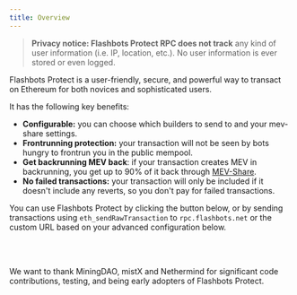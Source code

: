 ```yaml
---
title: Overview
---
```



> **Privacy notice: Flashbots Protect RPC does not track** any kind of user information (i.e. IP, location, etc.). No user information is ever stored or even logged.

Flashbots Protect is a user-friendly, secure, and powerful way to transact on Ethereum for both novices and sophisticated users.

It has the following key benefits:

- **Configurable:** you can choose which builders to send to and your mev-share settings.
- **Frontrunning protection:** your transaction will not be seen by bots hungry to frontrun you in the public mempool.
- **Get backrunning MEV back**: if your transaction creates MEV in backrunning, you get up to 90% of it back through [MEV-Share](/flashbots-mev-share/overview).
- **No failed transactions:** your transaction will only be included if it doesn't include any reverts, so you don't pay for failed transactions.

You can use Flashbots Protect by clicking the button below, or by sending transactions using `eth_sendRawTransaction` to `rpc.flashbots.net` or the custom URL based on your advanced configuration below.

<ProtectButtonSelector />

<br />
<br />

We want to thank MiningDAO, mistX and Nethermind for significant code contributions, testing, and being early adopters of Flashbots Protect.
